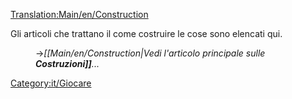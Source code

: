 [[Translation:Main/en/Construction]]

Gli articoli che trattano il come costruire le cose sono elencati qui.
:→''[[Main/en/Construction|Vedi l'articolo principale sulle '''Costruzioni]]'''...''

[[Category:it/Giocare]]